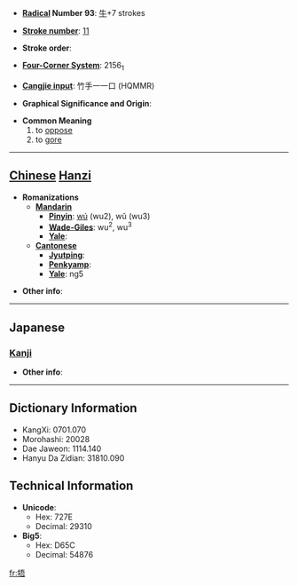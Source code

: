 * '''[[Wiktionary:Chinese radical index| Radical]] Number 93''': [[Wiktionary:Chinese radical index 牛|牛]]+7 strokes

* '''[[Wiktionary:Chinese total strokes index|Stroke number]]''': [[Wiktionary:Chinese total strokes index 11|11]]

* '''Stroke order''': 

* '''[[Wiktionary:Chinese four corner index|Four-Corner System]]''': 2156<sub>1</sub>

* '''[[Wiktionary:Chinese Cangjie index|Cangjie input]]''': 竹手一一口 (HQMMR)

* '''Graphical Significance and Origin''': 

* '''Common Meaning'''
*#to [[oppose]]
*#to [[gore]]


----

== [[Chinese]] [[Hanzi]] ==

* '''Romanizations'''
** '''[[Mandarin]]'''
*** '''[[Pinyin]]''': [[wú]] (wu2), wǔ (wu3)
*** '''[[Wade-Giles]]''': wu<sup>2</sup>, wu<sup>3</sup>
*** '''[[Yale]]''': 
** '''[[Cantonese]]'''
*** '''[[Jyutping]]''':
*** '''[[Penkyamp]]''': 
*** '''[[Yale]]''': ng5

* '''Other info''': 

----

==Japanese==
===[[Kanji]]===
{{kanji|on readings=[[ご]] (go)
|kun readings=[[さからう]] (sakarau)
}}

* '''Other info''':  

----

== Dictionary Information ==

* KangXi: 0701.070
* Morohashi: 20028
* Dae Jaweon: 1114.140
* Hanyu Da Zidian: 31810.090

== Technical Information ==

* '''Unicode''':
** Hex: 727E
** Decimal: 29310
* '''Big5''':
** Hex: D65C
** Decimal: 54876

[[fr:牾]]